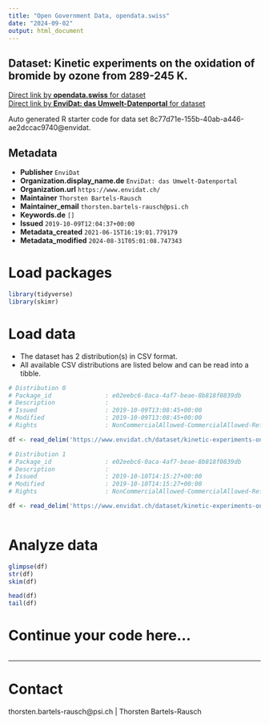```yaml
---
title: "Open Government Data, opendata.swiss"
date: "2024-09-02"
output: html_document
---
```


## Dataset: Kinetic experiments on the oxidation of bromide by ozone from 289-245 K.



[Direct link by **opendata.swiss** for dataset](https://opendata.swiss/de/dataset/kinetic-experiments-on-the-oxidation-of-bromide-by-ozone-from-289-245-k)<br>
[Direct link by **EnviDat: das Umwelt-Datenportal** for dataset](https://www.envidat.ch/#/metadata/kinetic-experiments-on-the-oxidation-of-bromide-by-ozone-from-289-245-k)

Auto generated R starter code for data set 8c77d71e-155b-40ab-a446-ae2dccac9740@envidat.

## Metadata

- **Publisher** `EnviDat`
- **Organization.display_name.de** `EnviDat: das Umwelt-Datenportal`
- **Organization.url** `https://www.envidat.ch/`
- **Maintainer** `Thorsten Bartels-Rausch`
- **Maintainer_email** `thorsten.bartels-rausch@psi.ch`
- **Keywords.de** `[]`
- **Issued** `2019-10-09T12:04:37+00:00`
- **Metadata_created** `2021-06-15T16:19:01.779179`
- **Metadata_modified** `2024-08-31T05:01:08.747343`


# Load packages

```r

library(tidyverse)
library(skimr)

```

# Load data

-   The dataset has 2 distribution(s) in CSV format.
-   All available CSV distributions are listed below and can be read into a tibble.

```r

# Distribution 0
# Package_id               : e02eebc6-0aca-4af7-beae-8b818f0839db
# Description              : 
# Issued                   : 2019-10-09T13:08:45+00:00
# Modified                 : 2019-10-09T13:08:45+00:00
# Rights                   : NonCommercialAllowed-CommercialAllowed-ReferenceRequired

df <- read_delim('https://www.envidat.ch/dataset/kinetic-experiments-on-the-oxidation-of-bromide-by-ozone-from-289-245-k/resource/fd675417-23be-47bb-bcf3-44c3bb2eb572')

# Distribution 1
# Package_id               : e02eebc6-0aca-4af7-beae-8b818f0839db
# Description              : 
# Issued                   : 2019-10-10T14:15:27+00:00
# Modified                 : 2019-10-10T14:15:27+00:00
# Rights                   : NonCommercialAllowed-CommercialAllowed-ReferenceRequired

df <- read_delim('https://www.envidat.ch/dataset/kinetic-experiments-on-the-oxidation-of-bromide-by-ozone-from-289-245-k/resource/af7e17ca-b08b-48d2-8198-621ec0814252')



```

# Analyze data

```r

glimpse(df)
str(df)
skim(df)

head(df)
tail(df)

```

# Continue your code here...

```r

```

------------------------------------------------------------------------

# Contact

thorsten.bartels-rausch@psi.ch | Thorsten Bartels-Rausch
